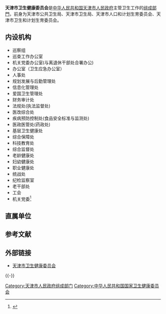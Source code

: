 {{Infobox PRCG
|机构名称=天津市卫生健康委员会
|标志1=Red star.svg
|标志1说明=[[s:国务院关于国家行政机关和企业事业单位社会团体印章管理的规定|1999年规定]]：[[印章|印章]][[直径|直径]]4.2厘米，中央刊[[五角星|五角星]]，由[[天津市人民政府|天津市人民政府]]制发。
|职位1=党委书记
|人员1=[[王建国_(1962年)|王建国]]
|职位2=主任
|人员2=顾  清
|职位3=副主任
|人员3=韩晓芬{{wrap}}王　浩{{wrap}}杜洪印{{wrap}}刘先夺
|人数3=4
|成立时间=1949年
|业务上级=[[中华人民共和国国家卫生健康委员会|中华人民共和国国家卫生健康委员会]]
|组织上级=[[天津市人民政府|天津市人民政府]]
|机构类型=[[天津市人民政府组成部门|天津市人民政府组成部门]]
|行政级别=正地厅级
|时期1=前身
|机构1=天津市公共卫生局、天津市卫生局、天津市人口和计划生育委员会、天津市卫生和计划生育委员会
|地址1=[[天津市|天津市]][[和平区_(天津市)|和平区]]贵州路94号
|网站=天津市卫生健康委员会
|网址=http://wsjk.tj.gov.cn/
}}

'''天津市卫生健康委员会'''是[[中华人民共和国|中华人民共和国]][[天津市人民政府|天津市人民政府]]主管卫生工作的[[天津市人民政府组成部门|组成部門]]，前身为天津市公共卫生局、天津市卫生局、天津市人口和计划生育委员会、天津市卫生和计划生育委员会。

==内设机构==
*巡察组                              
*巡查工作办公室
*机关党委办公室(与离退休干部处合署办公)
*办公室（卫生应急办公室）
*人事处
*规划发展与后勤管理处
*信息化管理处
*爱国卫生管理处
*财务审计处
*法规处(执法监督处)
*医改综合处
*疾病预防控制处(食品安全标准与监测处)
*医政医管处(药政处)
*基层卫生健康处
*综合保障处
*科技教育处
*综合监督处
*老龄健康处
*妇幼健康处
*职业健康处
*统战处
*纪检监察室
*老干部处
*工会
*机关党委<ref>{{Cite web |url=http://www.tjmw.gov.cn/ReligionSite/NsjgTitle.aspx |title=天津市卫生局 |access-date=2010-02-04 |archive-date=2011-08-19 |archive-url=https://web.archive.org/web/20110819160516/http://www.tjmw.gov.cn/ReligionSite/NsjgTitle.aspx |dead-url=yes }}</ref>

==直属单位==
{{Main|天津三级甲等医院列表}}

==参考文献==
{{Reflist}}

==外部链接==
*[http://wsjk.tj.gov.cn/ 天津市卫生健康委员会] {{Wayback|url=http://wsjk.tj.gov.cn/ |date=20220328203654 }}

{{-}}
{{天津市人民政府}}

[[Category:天津市人民政府组成部门|Category:天津市人民政府组成部门]]
[[Category:中华人民共和国国家卫生健康委员会|Category:中华人民共和国国家卫生健康委员会]]